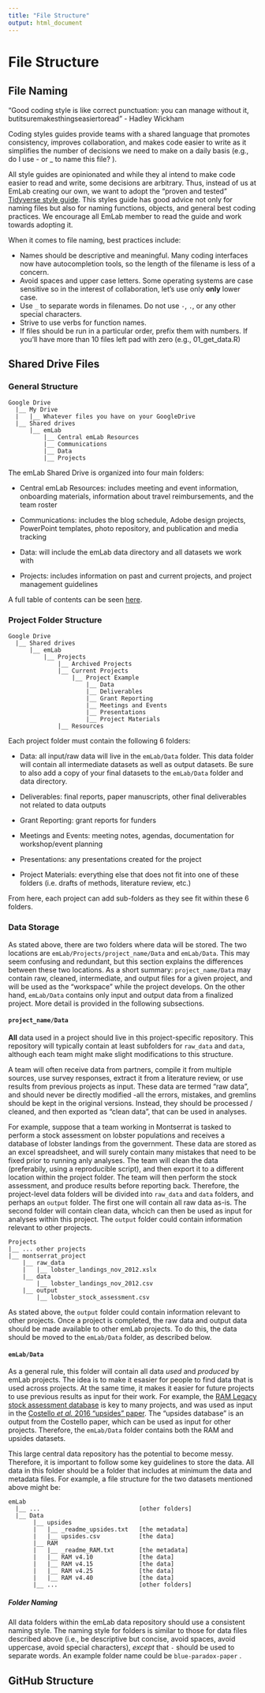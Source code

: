 ```yaml
---
title: "File Structure"
output: html_document
---
```


# File Structure

<!--
    Note to self: add intro text
-->

## File Naming

"Good coding style is like correct punctuation: you can manage without it, butitsuremakesthingseasiertoread" - Hadley Wickham

Coding styles guides provide teams with a shared language that promotes consistency, improves collaboration, and makes code easier to write as it simplifies the number of decisions we need to make on a daily basis (e.g., do I use - or _ to name this file? ). 

All style guides are opinionated and while they al intend to make code easier to read and write, some decisions are arbitrary. Thus, instead of us at EmLab creating our own, we want to adopt the "proven and tested" [Tidyverse style guide](https://style.tidyverse.org/). This styles guide has good advice not only for naming files but also for naming functions, objects, and general best coding practices. We encourage all EmLab member to read the guide and work towards adopting it. 

When it comes to file naming, best practices include: 

  - Names should be descriptive and meaningful. Many coding interfaces now have autocompletion tools, so the length of the filename is less of a concern. 
  - Avoid spaces and upper case letters. Some operating systems are case sensitive so in the interest of collaboration, let's use only **only** lower case. 
  - Use `_` to separate words in filenames. Do not use `-`, `.`, or any other special characters. 
  - Strive to use verbs for function names. 
  - If files should be run in a particular order, prefix them with numbers. If you’ll have more than 10 files left pad with zero (e.g., 01_get_data.R)
  
## Shared Drive Files

### General Structure

```
Google Drive
  |__ My Drive
  |   |__ Whatever files you have on your GoogleDrive
  |__ Shared drives
      |__ emLab
          |__ Central emLab Resources
          |__ Communications
          |__ Data
          |__ Projects
```

The emLab Shared Drive is organized into four main folders:

* Central emLab Resources: includes meeting and event information, onboarding materials, information about travel reimbursements, and the team roster

* Communications: includes the blog schedule, Adobe design projects, PowerPoint templates, photo repository, and publication and media tracking

* Data: will include the emLab data directory and all datasets we work with

* Projects: includes information on past and current projects, and project management guidelines

A full table of contents can be seen [here](https://docs.google.com/document/d/1a26a6N4akF2dSXWfp0fWxGegd0wvrPVUeaA09en2EPE/edit). 

### Project Folder Structure

```
Google Drive
  |__ Shared drives
      |__ emLab
          |__ Projects
              |__ Archived Projects
              |__ Current Projects
                  |__ Project Example
                      |__ Data
                      |__ Deliverables
                      |__ Grant Reporting
                      |__ Meetings and Events
                      |__ Presentations
                      |__ Project Materials
              |__ Resources
```

Each project folder must contain the following 6 folders:

* Data: all input/raw data will live in the `emLab/Data` folder. This data folder will contain all intermediate datasets as well as output datasets. Be sure to also add a copy of your final datasets to the `emLab/Data` folder and data directory.

* Deliverables: final reports, paper manuscripts, other final deliverables not related to data outputs

* Grant Reporting: grant reports for funders 

* Meetings and Events: meeting notes, agendas, documentation for workshop/event planning

* Presentations: any presentations created for the project

* Project Materials: everything else that does not fit into one of these folders (i.e. drafts of methods, literature review, etc.)

From here, each project can add sub-folders as they see fit within these 6 folders.

### Data Storage

As stated above, there are two folders where data will be stored. The two locations are `emLab/Projects/project_name/Data` and `emLab/Data`. This may seem confusing and redundant, but this section explains the differences between these two locations. As a short summary: `project_name/Data` may contain raw, cleaned, intermediate, and output files for a given project, and will be used as the "workspace" while the project develops. On the other hand, `emLab/Data` contains only input and output data from a finalized project. More detail is provided in the following subsections.

#### `project_name/Data`

**All** data used in a project should live in this project-specific repository. This repository will typically contain at least subfolders for `raw_data` and `data`, although each team might make slight modifications to this structure.

A team will often receive data from partners, compile it from multiple sources, use survey responses, extract it from a literature review, or use results from previous projects as input. These data are termed “raw data”, and should never be directly modified -all the errors, mistakes, and gremlins should be kept in the original versions. Instead, they should be processed / cleaned, and then exported as “clean data”, that can be used in analyses.

For example, suppose that a team working in Montserrat is tasked to perform a stock assessment on lobster populations and receives a database of lobster landings from the government. These data are stored as an excel spreadsheet, and will surely contain many mistakes that need to be fixed prior to running anly analyses. The team will clean the data (preferabily, using a reproducible script), and then export it to a different location within the project folder. The team will then perform the stock assessment, and produce results before reporting back. Therefore, the project-level data folders will be divided into `raw_data` and `data` folders, and perhaps an `output` folder. The first one will contain all raw data as-is. The second folder will contain clean data, whcich can then be used as input for analyses within this project. The `output` folder could contain information relevant to other projects.


```
Projects
|__ ... other projects
|__ montserrat_project
    |__ raw_data
    |   |__ lobster_landings_nov_2012.xslx
    |__ data
        |__ lobster_landings_nov_2012.csv
    |__ output
        |__ lobster_stock_assessment.csv
```

As stated above, the `output` folder could contain information relevant to other projects. Once a project is completed, the raw data and output data should be made available to other emLab projects. To do this, the data should be moved to the `emLab/Data` folder, as described below.

#### `emLab/Data`

As a general rule, this folder will contain all data *used* and *produced* by emLab projects. The idea is to make it esasier for people to find data that is used across projects. At the same time, it makes it easier for future projects to use previous results as input for their work. For example, the [RAM Legacy stock assessment database](https://www.ramlegacy.org/) is key to many projects, and was used as input in the [Costello *et al.* 2016 "upsides" paper](https://www.pnas.org/content/113/18/5125). The "upsides database" is an output from the Costello paper, which can be used as input for other projects. Therefore, the `emLab/Data` folder contains both the RAM and upsides datasets.

This large central data repository has the potential to become messy. Therefore, it is important to follow some key guidelines to store the data. All data in this folder should be a folder that includes at minimum the data and metadata files. For example, a file structure for the two datasets mentioned above might be:

```
emLab
  |__ ...                            [other folders]
  |__ Data
       |__ upsides
       |   |__ _readme_upsides.txt   [the metadata]
       |   |__ upsides.csv           [the data]
       |__ RAM
       |   |__ _readme_RAM.txt       [the metadata]
       |   |__ RAM v4.10             [the data]
       |   |__ RAM v4.15             [the data]
       |   |__ RAM v4.25             [the data]
       |   |__ RAM v4.40             [the data]
       |__ ...                       [other folders]
```

##### Folder Naming

All data folders within the emLab data repository should use a consistent naming style. The naming style for folders is similar to those for data files described above (i.e., be descriptive but concise, avoid spaces, avoid uppercase, avoid special characters), *except* that `-` should be used to separate words. An example folder name could be `blue-paradox-paper` . 

## GitHub Structure
